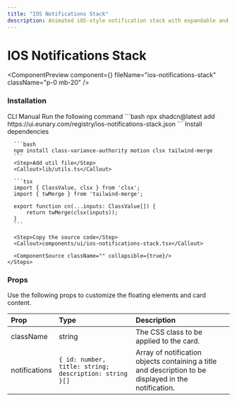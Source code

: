 ```yaml
---
title: "IOS Notifications Stack"
description: Animated iOS-style notification stack with expandable and collapsible layers.
---
```


# IOS Notifications Stack

<ComponentPreview component={<IOSNotificationsStackDemo />} fileName="ios-notifications-stack" className="p-0 mb-20" />

### Installation

<Tabs defaultValue="manual">
  <TabsList>
    <TabsTrigger value="cli">CLI</TabsTrigger>
    <TabsTrigger value="manual">Manual</TabsTrigger>
  </TabsList>

  <TabsContent value="cli">
    <Steps>
      <Step>Run the following command</Step>
      ```bash
      npx shadcn@latest add https://ui.eunary.com/registry/ios-notifications-stack.json
      ```
    </Steps>
  </TabsContent>

  <TabsContent value="manual">
    <Steps>
      <Step>Install dependencies</Step>

      ```bash
      npm install class-variance-authority motion clsx tailwind-merge
      ```
      <Step>Add util file</Step>
      <Callout>lib/utils.ts</Callout>

      ```tsx
      import { ClassValue, clsx } from 'clsx';
      import { twMerge } from 'tailwind-merge';

      export function cn(...inputs: ClassValue[]) {
          return twMerge(clsx(inputs));
      }
      ```

      <Step>Copy the source code</Step>
      <Callout>components/ui/ios-notifications-stack.tsx</Callout>
     
      <ComponentSource className="" collapsible={true}/>
    </Steps>
  </TabsContent>
</Tabs>


### Props

Use the following props to customize the floating elements and card content.

| Prop                | Type                     | Description                                        |
| :------------------ | :----------------------- | :------------------------------------------------- |
| <Callout>className</Callout>         | <Callout>string</Callout>                   | The CSS class to be applied to the card.           |
| <Callout>notifications</Callout>         | <Callout>`{ id: number, title: string; description: string }[]`</Callout>         | Array of notification objects containing a title and description to be displayed in the notification. |

<ExploreComponents recentlyAddedComponent="recent-component" nextComponent="theme-toggler"/>